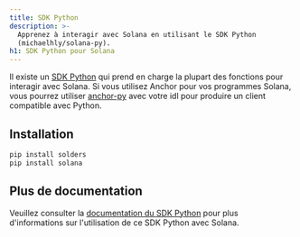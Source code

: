 ```yaml
---
title: SDK Python
description: >-
  Apprenez à interagir avec Solana en utilisant le SDK Python
  (michaelhly/solana-py).
h1: SDK Python pour Solana
---
```


Il existe un [SDK Python](https://github.com/michaelhly/solana-py) qui prend en
charge la plupart des fonctions pour interagir avec Solana. Si vous utilisez
Anchor pour vos programmes Solana, vous pourrez utiliser
[anchor-py](https://github.com/kevinheavey/anchorpy) avec votre idl pour
produire un client compatible avec Python.

## Installation

```bash title="Terminal"
pip install solders
pip install solana
```

## Plus de documentation

Veuillez consulter la
[documentation du SDK Python](https://github.com/michaelhly/solana-py?tab=readme-ov-file#general-usage)
pour plus d'informations sur l'utilisation de ce SDK Python avec Solana.
